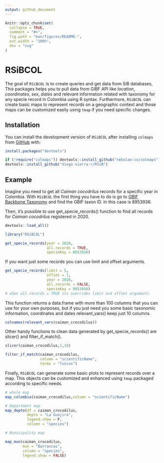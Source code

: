 ```yaml
---
output: github_document
---
```


<!-- README.md is generated from README.Rmd. Please edit that file -->

```r
knitr::opts_chunk$set(
  collapse = TRUE,
  comment = "#>",
  fig.path = "man/figures/README-",
  out.width = "100%", 
  dev = "svg"
)


```

# RSiBCOL


The goal of `RSiBCOL` is to create queries and get data from SiB databases, This packages helps you to pull data from GIBF API like *location*, *coordinates*, *sex*, *dates* and relevant information related with taxonomy for any specie record in Colombia using R syntax. Furthermore, `RSiBCOL` can create basic maps to represent records on a geographic context and those maps can be customized easily using `tmap` if you need specific changes. 

## Installation

You can install the development version of `RSiBCOL` after installing `colmaps` from [GitHub](https://github.com/) with:

``` r
install.packages("devtools")

if (!require("colmaps")) devtools::install_github("nebulae-co/colmaps")
devtools::install_github("diego-sierra-r/RSiB")

```

## Example

Imagine you need to get all  *Caiman cocodrilus* records for a specific year in Colombia. With `RSiBCOL` the first thing you have to do is go to [GBIF Backbone Taxonomy](https://www.gbif.org/species/search) and find the GBIF taxon ID. In this case is  8953936.

Then, it's possible to use get_specie_records() function to find all records for *Caiman cocodrilus* registered in 2020.

```r
devtools::load_all()
```

```r
library("RSiBCOL")
```

```r
get_specie_records(year = 2020, 
                   all.records = TRUE,
                   specieKey = 8953936)
```

If you want just some records you can use limit and offset arguments.

```r
get_specie_records(limit = 5,
                   offset = 1,
                   year = 2020, 
                   all.records = FALSE,
                   specieKey = 8953936)
# when all.records = TRUE its overrides limit and offset arguments

```


This function returns a data.frame with more than 100 columns that you can use for your own purposes, but if you just need you some basic taxonomic information, coordinates and dates relevant_vars() keep just 10 columns.

```r
colnames(relevant_vars(caiman_crocodilus))
```

Other handy functions to clean data generated by get_specie_records() are slicer() and filter_if_match().

```r
slicer(caiman_crocodilus,1,10)

filter_if_match(caiman_crocodilus,
                column = "scientificName",
                terms = "fuscus")
```

Finally, `RSiBCOL` can generate some basic plots to represent records over a map. This objects can be customized and enhanced using `tmap` packaged according to specific needs.

```r
# whole map
map_colombia(caiman_crocodilus,column = "scientificName")
```


```r
# Department map
map_depto(df = caiman_crocodilus,
          depto = "La Guajira",
          legend.show = F,
          column = "species")
```

```r
# Municipality map

map_mun(caiman_crocodilus,
        mun = "Barrancas",
        column = "species",
        legend.show = FALSE)

```
